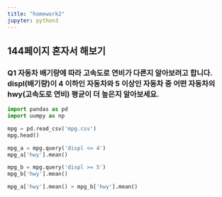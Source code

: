 ```yaml
---
title: "homework2"
jupyter: python3
---
```


## 144페이지 혼자서 해보기

### Q1 자동차 배기량에 따라 고속도로 연비가 다른지 알아보려고 합니다. displ(배기량)이 4 이하인 자동차와 5 이상인 자동차 중 어떤 자동차의 hwy(고속도로 연비) 평균이 더 높은지 알아보세요.
```python
import pandas as pd
import uumpy as np

mpg = pd.read_csv('mpg.csv')
mpg.head()
```
```python
mpg_a = mpg.query('displ <= 4')
mpg_a['hwy'].mean()
```
```python
mpg_b = mpg.query('displ >= 5')
mpg_b['hwy'].mean()

```
```python
mpg_a['hwy'].mean() > mpg_b['hwy'].mean()
```


